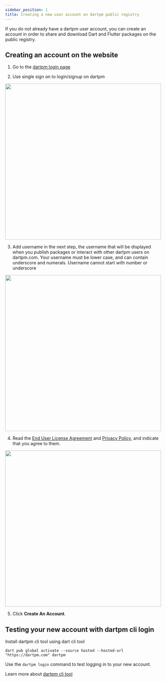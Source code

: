 ```yaml
---
sidebar_position: 1
title: Creating a new user account on dartpm public registry
---
```



If you do not already have a dartpm user account, you can create an account in order to share and download Dart and Flutter packages on the public registry.

## Creating an account on the website

1. Go to the [dartpm login page](https://dartpm.com/login)

2. Use single sign on to login/signup on dartpm

<img src={loginSignupImg} width="500"/>

3. Add username in the next step, the username that will be displayed when you publish packages or interact with other dartpm users on dartpm.com. Your username must be lower case, and can contain underscore and numerals. Username cannot start with number or underscore

<img src={signupUsernameImg} width="500"/>

4. Read the [End User License Agreement](#) and [Privacy Policy](#), and indicate that you agree to them.

<img src={signupTermsImg} width="500"/>


5. Click **Create An Account**.

## Testing your new account with dartpm cli login

Install dartpm cli tool using dart cli tool

```
dart pub global activate --source hosted --hosted-url "https://dartpm.com" dartpm
```

Use the `dartpm login` command to test logging in to your new account.

Learn more about [dartpm cli tool](../dartpm-cli/install-and-setup.md)
